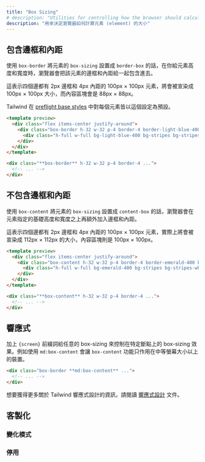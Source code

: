 ```yaml
---
title: "Box Sizing"
# description: "Utilities for controlling how the browser should calculate an element's total size."
description: "用來決定瀏覽器如何計算元素 (element) 的大小"
---
```




<!-- ## Include borders and padding -->
## 包含邊框和內距

<!-- Use `box-border` to set an element's `box-sizing` to `border-box`, telling the browser to include the element's borders and padding when you give it a height or width. -->
使用 `box-border` 將元素的 `box-sizing` 設置成 `border-box` 的話，在你給元素高度和寬度時，瀏覽器會把該元素的邊框和內距給一起包含進去。

<!-- This means a 100px &times; 100px element with a 2px border and 4px of padding on all sides will be rendered as 100px &times; 100px, with an internal content area of 88px &times; 88px. -->
這表示四個邊都有 2px 邊框和 4px 內距的 100px &times; 100px 元素，將會被宣染成 100px &times; 100px 大小，而內容區塊會是 88px &times; 88px。

<!-- Tailwind makes this the default for all elements in our [preflight base styles](/docs/preflight). -->
Tailwind 在 [preflight base styles](/docs/preflight) 中對每個元素皆以這個設定為預設。

```html lightBlue
<template preview>
  <div class="flex items-center justify-around">
    <div class="box-border h-32 w-32 p-4 border-4 border-light-blue-400 bg-light-blue-200 rounded-md">
      <div class="h-full w-full bg-light-blue-400 bg-stripes bg-stripes-white"></div>
    </div>
  </div>
</template>

<div class="**box-border** h-32 w-32 p-4 border-4 ...">
  <!-- ... -->
</div>
```

<!-- ## Exclude borders and padding -->
## 不包含邊框和內距

<!-- Use `box-content` to set an element's `box-sizing` to `content-box`, telling the browser to add borders and padding on top of the element's specified width or height. -->
使用 `box-content` 將元素的 `box-sizing` 設置成 `content-box` 的話，瀏覽器會在元素指定的基礎高度和寬度之上再額外加入邊框和內距。

<!-- This means a 100px &times; 100px element with a 2px border and 4px of padding on all sides will actually be rendered as 112px &times; 112px, with an internal content area of 100px &times; 100px. -->
這表示四個邊都有 2px 邊框和 4px 內距的 100px &times; 100px 元素，實際上將會被宣染成 112px &times; 112px 的大小，內容區塊則是 100px &times; 100px。

```html emerald
<template preview>
  <div class="flex items-center justify-around">
    <div class="box-content h-32 w-32 p-4 border-4 border-emerald-400 bg-emerald-200 rounded-md">
      <div class="h-full w-full bg-emerald-400 bg-stripes bg-stripes-white"></div>
    </div>
  </div>
</template>

<div class="**box-content** h-32 w-32 p-4 border-4 ...">
  <!-- ... -->
</div>
```

<!-- ## Responsive -->
## 響應式

<!-- To control the box-sizing at a specific breakpoint, add a `{screen}:` prefix to any existing box-sizing utility. For example, use `md:box-content` to apply the `box-content` utility at only medium screen sizes and above. -->
加上 `{screen}` 前綴詞給任意的 box-sizing 來控制在特定斷點上的 box-sizing 效果。例如使用 `md:box-content` 會讓 `box-content` 功能只作用在中等螢幕大小以上的裝置。

```html
<div class="box-border **md:box-content** ...">
  <!-- ... -->
</div>
```

<!-- For more information about Tailwind's responsive design features, check out the [Responsive Design](/docs/responsive-design) documentation. -->
想要獲得更多關於 Tailwind 響應式設計的資訊，請閱讀 [響應式設計](/docs/responsive-design) 文件。

<!-- ## Customizing -->
## 客製化

<!-- ### Variants -->
### 變化模式

<Variants plugin="boxSizing" name="box-sizing" />

<!-- ### Disabling -->
### 停用

<Disabling plugin="boxSizing" name="box-sizing" />
